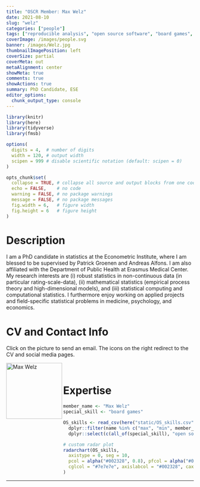 ```yaml
---
title: "OSCR Member: Max Welz"
date: 2021-08-10
slug: "welz"
categories: ["people"]
tags: ["reproducible analysis", "open source software", "board games", "school-ese"] # top 3 categories + unique + school
coverImage: /images/people.svg
banner: /images/Welz.jpg
thumbnailImagePosition: left
coverSize: partial
coverMeta: out
metaAlignment: center
showMeta: true
comments: true
showActions: true
summary: PhD Candidate, ESE
editor_options: 
  chunk_output_type: console
---
```


```r

library(knitr)
library(here)
library(tidyverse)
library(fmsb)

options(
  digits = 4,  # number of digits
  width = 120, # output width
  scipen = 999 # disable scientific notation (default: scipen = 0)
)

opts_chunk$set(
  collapse = TRUE, # collapse all source and output blocks from one code chunk into a single block
  echo = FALSE,    # no code
  warning = FALSE, # no package warnings
  message = FALSE, # no package messages
  fig.width = 6,   # figure width
  fig.height = 6   # figure height
)

```

# Description

I am a PhD candidate in statistics at the Econometric Institute, where I am blessed to be supervised by Patrick Groenen and Andreas Alfons. I am also affiliated with the Department of Public Health at Erasmus Medical Center. My research interests are (i) robust statistics in non-continuous data (in particular rating-scale-data), (ii) mathematical statistics (empirical process theory and high-dimensional models), and (iii) statistical computing and computational statistics. I furthermore enjoy working on applied projects and field-specific statistical problems in medicine, psychology, and economics.

# CV and Contact Info

Click on the picture to send an email. The icons on the right redirect to the CV and social media pages.

<!-- EMAIL -->
<p>
  <a href="mailto:welz@ese.eur.nl">
  <img border="0" alt="Max Welz" src="/images/Welz.jpg" width="150" height="150" align="left">
  </a>
</p>

<!-- CV -->
<p align="center">
  <a href="https://mwelz.github.io/assets/pdf/mwelz-cv.pdf" class="fa fa-file fa-2x" style="color:#00B969;">
  </a>
</p>

<!-- ORCID -->
<p align="center">
  <a href="https://orcid.org/0000-0003-2945-1860" class="ai ai-orcid fa-2x" style="color:#000000;">
  </a>
</p>

<!-- GITHUB -->
<p align="center">
  <a href="https://github.com/mwelz" class="fa fa-github fa-2x" style="color:#000000;">
  </a>
</p>


<BR>

# Expertise

```r

member_name <- "Max Welz"
special_skill <- "board games"

OS_skills <- read_csv(here("static/OS_skills.csv")) %>%
  dplyr::filter(name %in% c("max", "min", member_name)) %>%
  dplyr::select(c(all_of(special_skill), "open source software", "open access", "reproducible analysis", "data management", "data sharing", "preregistration"))

# custom radar plot
radarchart(OS_skills,
  axistype = 0, seg = 10,
  pcol = alpha("#002328", 0.8), pfcol = alpha("#00B969", 0.6), plwd = 4, centerzero = TRUE, # polygon
  cglcol = "#7e7e7e", axislabcol = "#002328", caxislabels = seq(0, 10, 2), cglwd = 0.8 # grid
)

```

***


